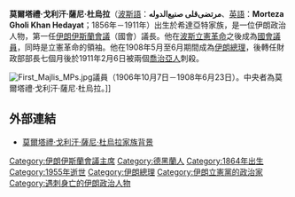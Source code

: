 {{Infobox President
| name         = 莫爾塔禮·戈利汗·希達亞特
| image        = Photo of Mortez Qholi Khan Hedayat (Sani-al-dowleh) the First Chairman of the First Majlis Shora Melli.jpg
| imagesiz     = 50px
| birth_date   = 1856年
| birth_place  = [[伊朗|伊朗]][[德黑蘭|德黑蘭]]
| death_date   = 1911年
| death_place  = [[伊朗|伊朗]][[德黑蘭|德黑蘭]]
| order        = [[伊朗總理|伊朗總理]]
| term_start   = 1908年5月21日
| term_end     = 1908年6月7日 
| predecessor  = [[侯賽因·馬菲|侯賽因·馬菲]]
| successor    = [[卡姆朗·米爾扎·納伊卜·薩爾坦納|卡姆朗·米爾扎]]
| order2       = [[伊朗伊斯蘭會議|伊朗伊斯蘭會議]]議長
| term_start2  = 1906年10月6日
| term_end2    = 1907年6月23日
| predecessor2 = 
| successor2   = [[米爾扎·馬哈茂德汗|米爾扎·馬哈茂德汗]]
| party        = [[伊朗立憲黨|立憲運動]]
| alma_mater   = 
| religion     = [[什葉派|什葉派]][[十二伊瑪目派|十二伊瑪目派]]
| spouse       = 
| website      = 
}}

'''莫爾塔禮·戈利汗·薩尼·杜烏拉'''（[[波斯語|波斯語]]：'''مرتضی‌قلی صنیع‌الدوله'''、[[英語|英語]]：'''Morteza Gholi Khan Hedayat'''；1856年－1911年）出生於希達亞特家族，是一位伊朗政治人物，第一任[[伊朗伊斯蘭會議|伊朗伊斯蘭會議]]（國會）議長。他在[[波斯立憲革命|波斯立憲革命]]之後成為[[國會議員|國會議員]]，同時是立憲革命的領袖。他在1908年5月至6月期間成為[[伊朗總理|伊朗總理]]，後轉任財政部部長七個月後於1911年2月6日被兩個[[喬治亞人|喬治亞人]]刺殺。

[[Image:First_Majlis_MPs.jpg|left]]議員（1906年10月7日－1908年6月23日）。中央者為莫爾塔禮·戈利汗·薩尼·杜烏拉。]]

== 外部連結 ==
*{{en}}[http://www.hedayat.info/HED-genealogy.html 莫爾塔禮·戈利汗·薩尼·杜烏拉家族背景]

{{start box}}
{{s-off}} 
{{succession box|before=-|title=[[伊朗伊斯蘭會議|伊朗伊斯蘭會議]]議長|years=1906年－1907年|after=[[米爾扎·馬哈茂德汗|米爾扎·馬哈茂德汗]]}}
{{succession box|before=[[侯賽因·馬菲|侯賽因·馬菲]]|title=[[伊朗總理|伊朗總理]]|years=1908年|after=[[卡姆朗·米爾扎·納伊卜·薩爾坦納|卡姆朗·米爾扎]]}}
{{succession box|before=不詳|title=[[財政部|伊朗財政部]]|years=1910年－1911年|after=不詳}}
{{end box}}
{{伊朗議會主席}}
{{伊朗總理}}
{{波斯立憲革命人物}}

{{DEFAULTSORT: Hedayat, Morteza Gholi Khan}}
[[Category:伊朗伊斯蘭會議主席|Category:伊朗伊斯蘭會議主席]]
[[Category:德黑蘭人|Category:德黑蘭人]]
[[Category:1864年出生|Category:1864年出生]]
[[Category:1955年逝世|Category:1955年逝世]]
[[Category:伊朗總理|Category:伊朗總理]]
[[Category:伊朗立憲黨的政治家|Category:伊朗立憲黨的政治家]]
[[Category:遇刺身亡的伊朗政治人物|Category:遇刺身亡的伊朗政治人物]]